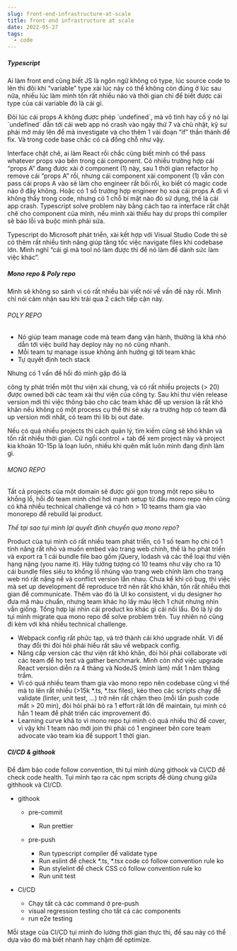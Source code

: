 ```yaml
---
slug: front-end-infrastructure-at-scale
title: front end infrastructure at scale
date: 2022-05-27
tags:
  - code
---
```

##### Typescript

Ai làm front end cũng biết JS là ngôn ngữ không có type, lúc source code to lên thì đôi khi “variable” type xài lúc này có thể không còn đúng ở lúc sau nữa, nhiều lúc làm mình tốn rất nhiều não và thời gian chỉ để biết được cái type của cái variable đó là cái gì.

Đôi lúc cái props A không được phép \`undefined\`, mà vô tình hay cố ý nó lại \`undefined\` dẫn tới cái web app nó crash vào ngày thứ 7 và chủ nhật, kỹ sư phải mở máy lên để mà investigate và cho thêm 1 vài đoạn “if” thần thánh để fix. Và trong code base chắc có cả đống chỗ như vậy.

Interface chặt chẽ, ai làm React rồi chắc cũng biết mình có thể pass whatever props vào bên trong cái component. Có nhiều trường hợp cái “props A” đang được xài ở component (1) này, sau 1 thời gian refactor họ remove cái “props A” rồi, nhưng cái component xài component (1) vẫn còn pass cái props A vào sẽ làm cho engineer rất bối rối, ko biết có magic code nào ở đây không. Hoặc có 1 số trường hợp engineer họ xoá cái props A đi vì không thấy trong code, nhưng có 1 chỗ bí mật nào đó sử dụng, thế là cái app crash. Typescript solve problem này bằng cách tạo ra interface rất chặt chẽ cho component của mình, nếu mình xài thiếu hay dư props thì compiler sẽ báo lỗi và buộc mình phải sửa.

Typescript do Microsoft phát triển, xài kết hợp với Visual Studio Code thì sẽ có thêm rất nhiều tính năng giúp tăng tốc việc navigate files khi codebase lớn. Mình nghĩ “cái gì mà tool nó làm được thì để nó làm để dành sức làm việc khác”.

##### Mono repo & Poly repo

Mình sẽ không so sánh vì có rất nhiều bài viết nói về vấn đề này rồi. Mình chỉ nói cảm nhận sau khi trải qua 2 cách tiếp cận này.

###### POLY REPO

* Nó giúp team manage code mà team đang vận hành, thường là khá nhỏ dẫn tới việc build hay deploy này nọ nó cũng nhanh.
* Mỗi team tự manage issue không ảnh hưởng gì tới team khác
* Tự quyết định tech stack

Nhưng có 1 vấn đề hồi đó mình gặp đó là

công ty phát triển một thư viện xài chung, và có rất nhiều projects (> 20) được owned bởi các team xài thư viện của công ty. Sau khi thư viện release version mới thì việc thông báo cho các team khác để up version là rất khó khăn nếu không có một process cụ thể thì sẽ xảy ra trường hợp có team đã up version mới nhất, có team thì lib bị out date.

Nếu có quá nhiều projects thì cách quản lý, tìm kiếm cũng sẽ khó khăn và tốn rất nhiều thời gian. Cứ ngồi control + tab để xem project này và project kia khoản 10-15p là loạn luôn, nhiều khi quên mất luôn mình đang định làm gì.

###### MONO REPO

Tất cả projects của một domain sẽ được gói gọn trong một repo siêu to khổng lồ, hồi đó team mình chơi hơi mạnh setup từ đầu mono repo nên cũng có khá nhiều technical challenge và có hơn > 10 teams tham gia vào monorepo để rebuild lại product.

*Thế tại sao tụi mình lại quyết định chuyển qua mono repo?*

Product của tụi mình có rất nhiều team phát triển, có 1 số team họ chỉ có 1 tính năng rất nhỏ và muốn embed vào trang web chính, thế là họ phát triển và export ra 1 cái bundle file bao gồm jQuery, lodash và các thể loại thư viện hạng nặng (you name it). Hãy tưởng tượng có 10 teams như vậy cho ra 10 cái bundle files siêu to khổng lồ nhúng vào trang web chính làm cho trang web nó rất nặng nề và conflict version lẫn nhau. Chưa kể khi có bug, thì việc mà set up development để reproduce trở nên rất khó khăn, tốn rất nhiều thời gian để communicate. Thêm vào đó là UI ko consistent, ví dụ designer họ đưa mã màu chuẩn, nhưng team khác họ lấy màu lệch 1 chút nhưng nhìn vẫn giống. Tổng hợp lại nhìn cái product ko khác gì cái nồi lẩu. Đó là lý do tụi mình migrate qua mono repo để solve problem trên. Tuy nhiên nó cũng đi kèm với khá nhiều technical challenge.

* Webpack config rất phức tạp, và trở thành cái khó upgrade nhất. Vì để thay đổi thì đòi hỏi phải hiểu rất sâu về webpack config.
* Nâng cấp version các thư viện rất khó khăn, đòi hỏi phải collaborate với các team để họ test và gather benchmark. Mình còn nhớ việc upgrade React version diễn ra 4 tháng và NodeJS (mình làm) mất 1 năm thăng trầm.
* Vì có quá nhiều team tham gia vào mono repo nên codebase cũng vì thế mà to lên rất nhiều (>15k \*.ts, \*.tsx files), kéo theo các scripts chạy để validate (linter, unit test, …) trở nên rất chậm theo (mỗi lần push code mất > 20 min), đòi hỏi phải bỏ ra 1 effort rất lớn để maintain, tụi mình có hẳn 1 team để phát triển các improvement đó.
* Learning curve khá to vì mono repo tụi mình có quá nhiều thứ để cover, vì vậy khi 1 team nào mới join thì phải có 1 engineer bên core team advocate vào team kia để support 1 thời gian.

##### CI/CD & githook

Để đảm bảo code follow convention, thì tụi mình dùng githook và CI/CD để check code health. Tụi mình tạo ra các npm scripts để dùng chung giữa githhook và CI/CD.

* githook

  * pre-commit

    * Run prettier
  * pre-push

    * Run typescript compiler để validate type
    * Run eslint để check \*.ts, \*.tsx code có follow convention rule ko
    * Run stylelint để check CSS có follow convention rule ko
    * Run unit test
* CI/CD

  * Chạy tất cả các command ở pre-push
  * visual regression testing cho tất cả các components
  * run e2e testing

Mỗi stage của CI/CD tụi mình đo lường thời gian thực thi, để sau này có thể dựa vào đó mà biết nhanh hay chậm để optimize.